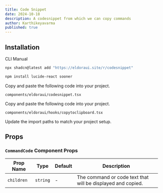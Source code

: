 ```yaml
---
title: Code Snippet
date: 2024-10-18
description: A codesnippet from which we can copy commands
author: Karthikeyavarma
published: true
---
```


<ComponentPreview name="codesnippetdemo" />

## Installation


<Tabs defaultValue="cli">

<TabsList>
  <TabsTrigger value="cli">CLI</TabsTrigger>
  <TabsTrigger value="manual">Manual</TabsTrigger>
</TabsList>
<TabsContent value="cli">

```bash
npx shadcn@latest add "https://eldoraui.site/r/codesnippet"
```

</TabsContent>

<TabsContent value="manual">

<Steps>

<Step>

```bash
npm install lucide-react sooner
```

</Step>

<Step>Copy and paste the following code into your project.</Step>

`components/eldoraui/codesnippet.tsx`

<ComponentSource name="codesnippet" />

<Step>Copy and paste the following code into your project.</Step>

`components/eldoraui/hooks/copytoclipboard.tsx`

<ComponentSource name="copytoclipboard" />

<Step>Update the import paths to match your project setup.</Step>

</Steps>

</TabsContent>

</Tabs>



## Props

### `CommandCode` Component Props

| Prop Name  | Type     | Default | Description                                                 |
| ---------- | -------- | ------- | ----------------------------------------------------------- |
| `children` | `string` | -       | The command or code text that will be displayed and copied. |
